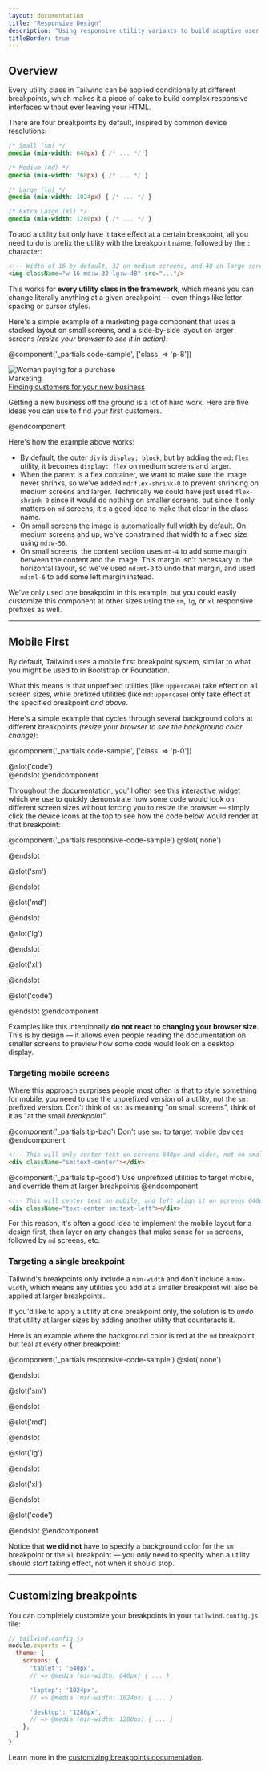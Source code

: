```yaml
---
layout: documentation
title: "Responsive Design"
description: "Using responsive utility variants to build adaptive user interfaces."
titleBorder: true
---
```


<h2 style={{fontSize: "0"}} className="invisible m-0 -mb-6">Overview</h2>

Every utility class in Tailwind can be applied conditionally at different breakpoints, which makes it a piece of cake to build complex responsive interfaces without ever leaving your HTML.

There are four breakpoints by default, inspired by common device resolutions:

```css
/* Small (sm) */
@media (min-width: 640px) { /* ... */ }

/* Medium (md) */
@media (min-width: 768px) { /* ... */ }

/* Large (lg) */
@media (min-width: 1024px) { /* ... */ }

/* Extra Large (xl) */
@media (min-width: 1280px) { /* ... */ }
```

To add a utility but only have it take effect at a certain breakpoint, all you need to do is prefix the utility with the breakpoint name, followed by the `:` character:

```html
<!-- Width of 16 by default, 32 on medium screens, and 48 on large screens -->
<img className="w-16 md:w-32 lg:w-48" src="..."/>
```

This works for **every utility class in the framework**, which means you can change literally anything at a given breakpoint — even things like letter spacing or cursor styles.

Here's a simple example of a marketing page component that uses a stacked layout on small screens, and a side-by-side layout on larger screens *(resize your browser to see it in action)*:

@component('_partials.code-sample', ['class' => 'p-8'])
<div className="md:flex">
  <div className="md:flex-shrink-0">
    <img className="rounded-lg md:w-56" src="https://images.unsplash.com/photo-1556740738-b6a63e27c4df?ixlib=rb-1.2.1&ixid=eyJhcHBfaWQiOjEyMDd9&auto=format&fit=crop&w=2550&q=80" alt="Woman paying for a purchase"/>
  </div>
  <div className="mt-4 md:mt-0 md:ml-6">
    <div className="uppercase tracking-wide text-sm text-indigo-600 font-bold">Marketing</div>
    <a href="#" className="block mt-1 text-lg leading-tight font-semibold text-gray-900 hover:underline">Finding customers for your new business</a>
    <p className="mt-2 text-gray-600">Getting a new business off the ground is a lot of hard work. Here are five ideas you can use to find your first customers.</p>
  </div>
</div>
@endcomponent

Here's how the example above works:

- By default, the outer `div` is `display: block`, but by adding the `md:flex` utility, it becomes `display: flex` on medium screens and larger.
- When the parent is a flex container, we want to make sure the image never shrinks, so we've added `md:flex-shrink-0` to prevent shrinking on medium screens and larger. Technically we could have just used `flex-shrink-0` since it would do nothing on smaller screens, but since it only matters on `md` screens, it's a good idea to make that clear in the class name.
- On small screens the image is automatically full width by default. On medium screens and up, we've constrained that width to a fixed size using `md:w-56`.
- On small screens, the content section uses `mt-4` to add some margin between the content and the image. This margin isn't necessary in the horizontal layout, so we've used `md:mt-0` to undo that margin, and used `md:ml-6` to add some left margin instead.

We've only used one breakpoint in this example, but you could easily customize this component at other sizes using the `sm`, `lg`, or `xl` responsive prefixes as well.

---

## Mobile First

By default, Tailwind uses a mobile first breakpoint system, similar to what you might be used to in Bootstrap or Foundation.

What this means is that unprefixed utilities (like `uppercase`) take effect on all screen sizes, while prefixed utilities (like `md:uppercase`) only take effect at the specified breakpoint *and above*.

Here's a simple example that cycles through several background colors at different breakpoints *(resize your browser to see the background color change)*:

@component('_partials.code-sample', ['class' => 'p-0'])
<div className="h-20 w-20 mx-auto rounded-lg bg-red-500 sm:bg-green-500 md:bg-blue-500 lg:bg-pink-500 xl:bg-teal-500"></div>
@slot('code')
<div className="bg-red-500 sm:bg-green-500 md:bg-blue-500 lg:bg-pink-500 xl:bg-teal-500"></div>
@endslot
@endcomponent

Throughout the documentation, you'll often see this interactive widget which we use to quickly demonstrate how some code would look on different screen sizes without forcing you to resize the browser — simply click the device icons at the top to see how the code below would render at that breakpoint:

@component('_partials.responsive-code-sample')
@slot('none')
<div className="h-20 w-20 mx-auto rounded-lg bg-red-500"></div>
@endslot

@slot('sm')
<div className="h-20 w-20 mx-auto rounded-lg bg-green-500"></div>
@endslot

@slot('md')
<div className="h-20 w-20 mx-auto rounded-lg bg-blue-500"></div>
@endslot

@slot('lg')
<div className="h-20 w-20 mx-auto rounded-lg bg-pink-500"></div>
@endslot

@slot('xl')
<div className="h-20 w-20 mx-auto rounded-lg bg-teal-500"></div>
@endslot

@slot('code')
<div className="none:bg-red-500 sm:bg-green-500 md:bg-blue-500 lg:bg-pink-500 xl:bg-teal-500"></div>
@endslot
@endcomponent

Examples like this intentionally **do not react to changing your browser size**. This is by design — it allows even people reading the documentation on smaller screens to preview how some code would look on a desktop display.

### Targeting mobile screens

Where this approach surprises people most often is that to style something for mobile, you need to use the unprefixed version of a utility, not the `sm:` prefixed version. Don't think of `sm:` as meaning "on small screens", think of it as "at the small *breakpoint*".

@component('_partials.tip-bad')
Don't use <code className="text-sm font-bold text-gray-800">sm:</code> to target mobile devices
@endcomponent

```html
<!-- This will only center text on screens 640px and wider, not on small screens -->
<div className="sm:text-center"></div>
```

@component('_partials.tip-good')
Use unprefixed utilities to target mobile, and override them at larger breakpoints
@endcomponent

```html
<!-- This will center text on mobile, and left align it on screens 640px and wider -->
<div className="text-center sm:text-left"></div>
```

For this reason, it's often a good idea to implement the mobile layout for a design first, then layer on any changes that make sense for `sm` screens, followed by `md` screens, etc.

### Targeting a single breakpoint

Tailwind's breakpoints only include a `min-width` and don't include a `max-width`, which means any utilities you add at a smaller breakpoint will also be applied at larger breakpoints.

If you'd like to apply a utility at one breakpoint only, the solution is to *undo* that utility at larger sizes by adding another utility that counteracts it.

Here is an example where the background color is red at the `md` breakpoint, but teal at every other breakpoint:

@component('_partials.responsive-code-sample')
@slot('none')
<div className="h-20 w-20 mx-auto rounded-lg bg-teal-500"></div>
@endslot

@slot('sm')
<div className="h-20 w-20 mx-auto rounded-lg bg-teal-500"></div>
@endslot

@slot('md')
<div className="h-20 w-20 mx-auto rounded-lg bg-red-500"></div>
@endslot

@slot('lg')
<div className="h-20 w-20 mx-auto rounded-lg bg-teal-500"></div>
@endslot

@slot('xl')
<div className="h-20 w-20 mx-auto rounded-lg bg-teal-500"></div>
@endslot

@slot('code')
<div className="none:bg-teal-500 md:bg-red-500 lg:bg-teal-500"></div>
@endslot
@endcomponent

Notice that **we did not** have to specify a background color for the `sm` breakpoint or the `xl` breakpoint — you only need to specify when a utility should *start* taking effect, not when it should stop.

---

## Customizing breakpoints

You can completely customize your breakpoints in your `tailwind.config.js` file:

```js
// tailwind.config.js
module.exports = {
  theme: {
    screens: {
      'tablet': '640px',
      // => @media (min-width: 640px) { ... }

      'laptop': '1024px',
      // => @media (min-width: 1024px) { ... }

      'desktop': '1280px',
      // => @media (min-width: 1280px) { ... }
    },
  }
}
```

Learn more in the [customizing breakpoints documentation](/docs/breakpoints).
